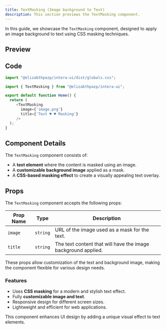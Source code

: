```yaml
---
title: TextMasking (Image background to Text)
description: This section previews the TextMasking component.
---
```


In this guide, we showcase the `TextMasking` component, designed to apply an image background to text using CSS masking techniques.

## Preview

<TextMasking1 />

## Code

```javascript
import "@elizabthpazp/intera-ui/dist/globals.css";
```

```javascript
import { TextMasking } from "@elizabthpazp/intera-ui";

export default function Home() {
  return (   
     <TextMasking 
       image={'image.png'}
       title={'Text ♥️ ♥️ Masking'}
     />  
  );
}
```

## Component Details

The `TextMasking` component consists of:
- A **text element** where the content is masked using an image.
- A **customizable background image** applied as a mask.
- A **CSS-based masking effect** to create a visually appealing text overlay.

## Props

The `TextMasking` component accepts the following props:

| Prop Name | Type     | Description |
|-----------|---------|-------------|
| `image`   | `string` | URL of the image used as a mask for the text. |
| `title`   | `string` | The text content that will have the image background applied. |

These props allow customization of the text and background image, making the component flexible for various design needs.

### Features
- Uses **CSS masking** for a modern and stylish text effect.
- Fully **customizable image and text**.
- Responsive design for different screen sizes.
- Lightweight and efficient for web applications.

This component enhances UI design by adding a unique visual effect to text elements.
